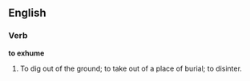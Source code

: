 ==English==

===Verb===

'''to exhume'''

#To dig out of the ground; to take out of a place of burial; to disinter.